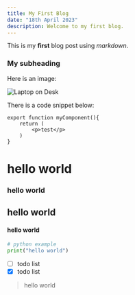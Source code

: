 ```yaml
---
title: My First Blog
date: "18th April 2023"
description: Welcome to my first blog.
---
```


This is my **first** blog post using _markdown_.

### My subheading

Here is an image:

![Laptop on Desk](/fluidSim.webp)

There is a code snippet below:

```
export function myComponent(){
    return (
        <p>test</p>
    )
}
```

# hello world

### hello world

## hello world

#### hello world

```python
# python example
print("hello world")
```

- [ ] todo list
- [x] todo list

> hello world
